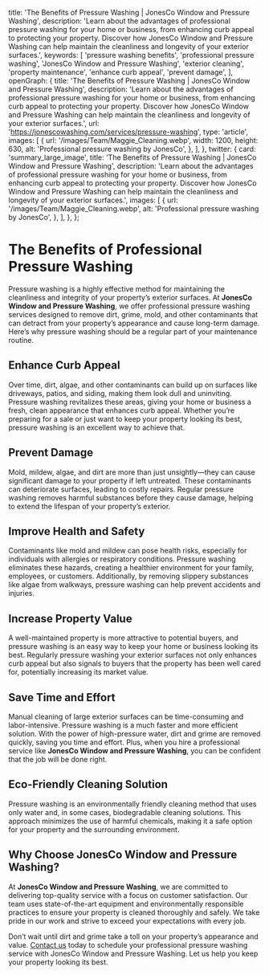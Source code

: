 
  title: 'The Benefits of Pressure Washing | JonesCo Window and Pressure Washing',
  description: 'Learn about the advantages of professional pressure washing for your home or business, from enhancing curb appeal to protecting your property. Discover how JonesCo Window and Pressure Washing can help maintain the cleanliness and longevity of your exterior surfaces.',
  keywords: [
    'pressure washing benefits',
    'professional pressure washing',
    'JonesCo Window and Pressure Washing',
    'exterior cleaning',
    'property maintenance',
    'enhance curb appeal',
    'prevent damage',
  ],
  openGraph: {
    title: 'The Benefits of Pressure Washing | JonesCo Window and Pressure Washing',
    description: 'Learn about the advantages of professional pressure washing for your home or business, from enhancing curb appeal to protecting your property. Discover how JonesCo Window and Pressure Washing can help maintain the cleanliness and longevity of your exterior surfaces.',
    url: 'https://jonescowashing.com/services/pressure-washing',
    type: 'article',
    images: [
      {
        url: '/images/Team/Maggie_Cleaning.webp',
        width: 1200,
        height: 630,
        alt: 'Professional pressure washing by JonesCo',
      },
    ],
  },
  twitter: {
    card: 'summary_large_image',
    title: 'The Benefits of Pressure Washing | JonesCo Window and Pressure Washing',
    description: 'Learn about the advantages of professional pressure washing for your home or business, from enhancing curb appeal to protecting your property. Discover how JonesCo Window and Pressure Washing can help maintain the cleanliness and longevity of your exterior surfaces.',
    images: [
      {
        url: '/images/Team/Maggie_Cleaning.webp',
        alt: 'Professional pressure washing by JonesCo',
      },
    ],
  },
};

# The Benefits of Professional Pressure Washing

Pressure washing is a highly effective method for maintaining the cleanliness and integrity of your property’s exterior surfaces. At **JonesCo Window and Pressure Washing**, we offer professional pressure washing services designed to remove dirt, grime, mold, and other contaminants that can detract from your property’s appearance and cause long-term damage. Here’s why pressure washing should be a regular part of your maintenance routine.

## Enhance Curb Appeal

Over time, dirt, algae, and other contaminants can build up on surfaces like driveways, patios, and siding, making them look dull and uninviting. Pressure washing revitalizes these areas, giving your home or business a fresh, clean appearance that enhances curb appeal. Whether you’re preparing for a sale or just want to keep your property looking its best, pressure washing is an excellent way to achieve that.

## Prevent Damage

Mold, mildew, algae, and dirt are more than just unsightly—they can cause significant damage to your property if left untreated. These contaminants can deteriorate surfaces, leading to costly repairs. Regular pressure washing removes harmful substances before they cause damage, helping to extend the lifespan of your property’s exterior.

## Improve Health and Safety

Contaminants like mold and mildew can pose health risks, especially for individuals with allergies or respiratory conditions. Pressure washing eliminates these hazards, creating a healthier environment for your family, employees, or customers. Additionally, by removing slippery substances like algae from walkways, pressure washing can help prevent accidents and injuries.

## Increase Property Value

A well-maintained property is more attractive to potential buyers, and pressure washing is an easy way to keep your home or business looking its best. Regularly pressure washing your exterior surfaces not only enhances curb appeal but also signals to buyers that the property has been well cared for, potentially increasing its market value.

## Save Time and Effort

Manual cleaning of large exterior surfaces can be time-consuming and labor-intensive. Pressure washing is a much faster and more efficient solution. With the power of high-pressure water, dirt and grime are removed quickly, saving you time and effort. Plus, when you hire a professional service like **JonesCo Window and Pressure Washing**, you can be confident that the job will be done right.

## Eco-Friendly Cleaning Solution

Pressure washing is an environmentally friendly cleaning method that uses only water and, in some cases, biodegradable cleaning solutions. This approach minimizes the use of harmful chemicals, making it a safe option for your property and the surrounding environment.

## Why Choose JonesCo Window and Pressure Washing?

At **JonesCo Window and Pressure Washing**, we are committed to delivering top-quality service with a focus on customer satisfaction. Our team uses state-of-the-art equipment and environmentally responsible practices to ensure your property is cleaned thoroughly and safely. We take pride in our work and strive to exceed your expectations with every job.

Don’t wait until dirt and grime take a toll on your property’s appearance and value. [Contact us](/contact) today to schedule your professional pressure washing service with JonesCo Window and Pressure Washing. Let us help you keep your property looking its best.

